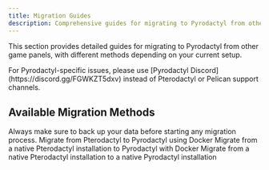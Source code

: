 ```yaml
---
title: Migration Guides
description: Comprehensive guides for migrating to Pyrodactyl from other game panels
---
```


This section provides detailed guides for migrating to Pyrodactyl from other game panels, with different methods depending on your current setup.

<Callout type="info">
  For Pyrodactyl-specific issues, please use [Pyrodactyl Discord](https://discord.gg/FGWKZT5dxv) instead of
  Pterodactyl or Pelican support channels.
</Callout>

## Available Migration Methods

<Callout type="warn">
  Always make sure to back up your data before starting any migration process.
</Callout>

<Cards>
  <Card title="Docker Migration" href="/docs/pyrodactyl/migrations/docker">
    Migrate from Pterodactyl to Pyrodactyl using Docker
  </Card>
  <Card
    title="Native to Docker Migration"
    href="/docs/pyrodactyl/migrations/native-to-docker"
  >
    Migrate from a native Pterodactyl installation to Pyrodactyl with Docker
  </Card>
  <Card
    title="Native to Native Migration"
    href="/docs/pyrodactyl/migrations/native-to-native"
  >
    Migrate from a native Pterodactyl installation to a native Pyrodactyl
    installation
  </Card>
</Cards>
